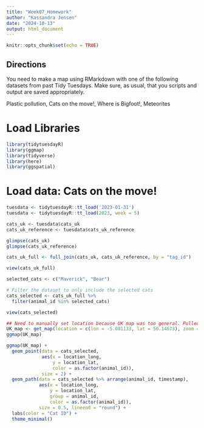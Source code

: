 ```yaml
---
title: "Week07_Homework"
author: "Kassandra Jensen"
date: "2024-10-13"
output: html_document
---
```


```r
knitr::opts_chunk$set(echo = TRUE)
```

## Directions
You need to make a map using RMarkdown with one of the following datasets from past Tidy Tuesdays. Make sure, as usual, that you scripts and output are saved appropriately.

Plastic pollution, Cats on the move!, Where is Bigfoot!, Meteorites

# Load Libraries
```r
library(tidytuesdayR)
library(ggmap)
library(tidyverse)
library(here)
library(ggspatial)
```

# Load data: Cats on the move!
```r
tuesdata <- tidytuesdayR::tt_load('2023-01-31')
tuesdata <- tidytuesdayR::tt_load(2023, week = 5)

cats_uk <- tuesdata$cats_uk
cats_uk_reference <- tuesdata$cats_uk_reference

glimpse(cats_uk)
glimpse(cats_uk_reference)

cats_uk_full <- full_join(cats_uk, cats_uk_reference, by = "tag_id")

view(cats_uk_full)
```

```r
selected_cats <- c("Maverick", "Bear")

# Filter the dataset to only include the selected cats
cats_selected <- cats_uk_full %>% 
  filter(animal_id %in% selected_cats)

view(cats_selected)
```


```r
## Need to manually set location because UK map was too general. Pulled point from one of the cats.
UK_map <- get_map(location = c(lon = -5.081133, lat = 50.14673), zoom = 15, maptype = "hybrid")
ggmap(UK_map)

ggmap(UK_map) +
  geom_point(data = cats_selected,
             aes(x = location_long, 
                 y = location_lat, 
                 color = as.factor(animal_id)),
             size = 2) +
  geom_path(data = cats_selected %>% arrange(animal_id, timestamp),
            aes(x = location_long,
                y = location_lat, 
                group = animal_id, 
                color = as.factor(animal_id)),
            size = 0.5, lineend = "round") +
  labs(color = "Cat ID") +
  theme_minimal()

```

